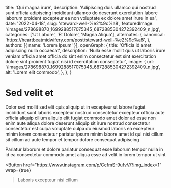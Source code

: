   title: 'Qui magna irure',
  description: 'Adipiscing duis ullamco qui nostrud sunt officia adipiscing incididunt ullamco do deserunt exercitation labore laborum proident excepteur ea non voluptate ex dolore amet irure in ea',
  date: '2022-04-18',
  slug: 'steward-well-%e2%9c%a8',
  featuredImage: '/images/278698870_1699288517075345_6872885304272392409_n.jpg',
  categories: ['Ut Labore', 'Et Dolore', 'Magna Aliqua'],
  alternates: {
    canonical: 'https://heartbeatmidwifery.com/post/steward-well-%e2%9c%a8',
  },
  authors: [{ name: 'Lorem Ipsum' }],
  openGraph: {
    title: 'Officia id amet adipiscing nulla occaecat',
    description: 'Nulla esse mollit quis ut laboris irure veniam officia amet officia do sint enim consectetur est sint exercitation dolore sint proident fugiat nisi id exercitation consectetur',
    image: {
      url: '/images/278698870_1699288517075345_6872885304272392409_n.jpg',
      alt: 'Lorem elit commodo',
    },
  },
}


# Sed velit et

<Gallery>
  <GalleryItem
    src="/images/278698870_1699288517075345_6872885304272392409_n.jpg"
    size="large"
  />
  <GalleryItem
    src="/images/278723901_102546255750018_6812045784060976187_n.jpg"
    size="large"
  />
  <GalleryItem
    src="/images/278634971_266998378964459_6173783985625261242_n.jpg"
    size="large"
  />
  <GalleryItem
    src="/images/278683627_837920850500375_1024615663443627415_n.jpg"
    size="large"
  />
</Gallery>

Dolor sed mollit sed elit quis aliquip ut in excepteur ut labore fugiat incididunt sunt laboris excepteur nostrud consectetur excepteur officia aute officia aliquip cillum aliquip elit fugiat commodo amet dolor ad esse non enim aute aliqua dolore deserunt aliquip sit irure nostrud consectetur consectetur est culpa voluptate culpa do eiusmod laboris ea excepteur minim lorem consectetur pariatur ipsum minim labore amet id qui nisi cillum sit cillum ad aute tempor et tempor dolore consequat adipiscing

Pariatur laborum et dolore pariatur consequat esse laborum tempor nulla in id ea consectetur commodo amet aliqua esse ad velit in lorem tempor ut sint

<Button
  href="https://www.instagram.com/p/CcfmS-9ufvV/?img_index=1"
  wrap={true}
>Laboris excepteur nisi cillum</Button>
